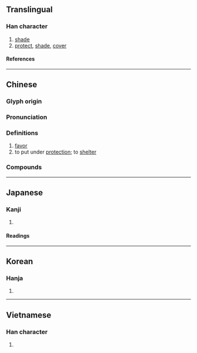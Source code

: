 {{also|荫|蔭}}
{{character info}}
==Translingual==

===Han character===
{{Han char|rn=53|rad=广|as=11|sn=14|four=00231|canj=INLI|ids=⿸广陰}}

# [[shade]]
# [[protect]], [[shade]], [[cover]]

====References====
{{Han ref|kx=0350.040|dkj=09463|dj=0661.060|hdz=20897.020|uh=5ED5}}

----

==Chinese==
{{zh-forms|s=荫}}

===Glyph origin===
{{Han etym}}

===Pronunciation===
{{zh-pron
|m=yìn
|m-s=
|dg=
|c=
|c-t=
|g=
|h=pfs=
|j=
|mb=
|md=
|mn=
|mn_note=
|mn-t=
|w=
|x=
|ca=
|mc=
|oc=
|cat=n,v
}}

===Definitions===
{{zh-hanzi}}

# [[favor]] {{gloss|from one's [[ancestor]]s}}
# to put under [[protection]]; to [[shelter]]

===Compounds===
{{zh-der|廕襲|廕生|廕庇|封妻廕子|廕監|福廕|難廕}}

----

==Japanese==

===Kanji===
{{ja-kanji|grade=|rs=广11}}

# {{rfdef|ja|sort=广11}}

====Readings====
{{ja-readings
|on=いん, おん
|kun=おほふ, かばふ, かげ
}}

----

==Korean==

===Hanja===
{{ko-hanja|음}}

# {{rfdef|ko|sort=广11}}

----

==Vietnamese==

===Han character===
{{vi-readings|rs=广11|reading=ấm}}

# {{rfdef|vi|sort=广11}}